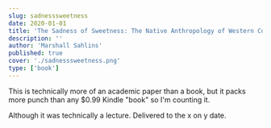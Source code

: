 ```yaml
---
slug: sadnesssweetness
date: 2020-01-01
title: 'The Sadness of Sweetness: The Native Anthropology of Western Cosmology'
description: ''
author: 'Marshall Sahlins'
published: true
cover: './sadnesssweetness.png'
type: ['book']
---
```


This is technically more of an academic paper than a book, but it packs more punch than any $0.99 Kindle "book" so I'm counting it.

Although it was technically a lecture. Delivered to the x on y date.


